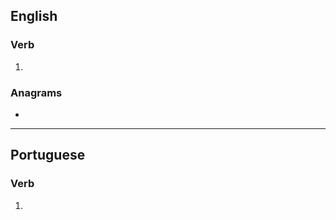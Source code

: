 {{also|interférés|interfères}}
==English==

===Verb===
{{head|en|verb form}}

# {{en-third-person singular of|interfere}}

===Anagrams===
* {{anagrams|en|a=eeefinrrst|ferristene}}

----

==Portuguese==

===Verb===
{{head|pt|verb form}}

# {{pt-verb form of|interferir<i-e>}}